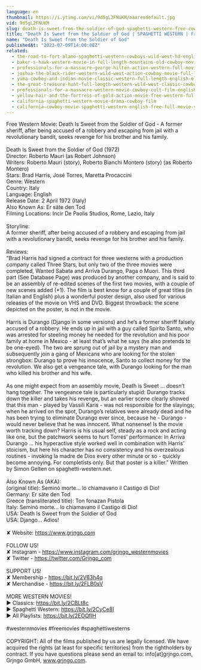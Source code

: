 ```yaml
---
language: en
thumbnail: https://i.ytimg.com/vi/9d5gL2FNUKM/maxresdefault.jpg
vid: 9d5gL2FNUKM
slug: death-is-sweet-from-the-soldier-of-god-spaghetti-western-free-cowboy-film
title: "Death Is Sweet from the Soldier of God | SPAGHETTI WESTERN | Free Cowboy Film"
name: "Death Is Sweet from the Soldier of God"
publishedAt: "2023-07-09T14:00:08Z"
related:
  - the-road-to-fort-alamo-spaghetti-western-cowboys-wild-west-hd-english
  - baker-s-hawk-western-movie-in-full-length-mountains-old-cowboy-movie-english
  - professionals-for-a-massacre-george-hilton-action-western-full-movie-for-free-english
  - joshua-the-black-rider-western-wild-west-action-cowboy-movie-full-length-civil-war
  - yuma-cowboy-and-indian-movie-classic-western-full-length-english-old-wild-west
  - the-great-treasure-hunt-full-length-western-wild-west-classic-cowboy-movie-full-movies
  - professionals-for-a-massacre-western-movie-cowboy-cult-film-english-free-full-movie
  - yellow-hair-and-the-fortress-of-gold-action-movie-free-western-full-length
  - california-spaghetti-western-movie-drama-cowboy-film
  - california-cowboy-movie-spaghetti-western-english-free-full-movie-youtube-movies
---
```


Free Western Movie: Death Is Sweet from the Soldier of God - A former sheriff, after being accused of a robbery and escaping from jail with a revolutionary bandit, seeks revenge for his brother and his family.<br />
<br />
Death Is Sweet from the Soldier of God (1972)<br />
Director: Roberto Mauri (as Robert Johnson)<br />
Writers: Roberto Mauri (story), Roberto Bianchi Montero (story) (as Roberto Montero) <br />
Stars: Brad Harris, José Torres, Maretta Procaccini <br />
Genre: Western <br />
Country: Italy<br />
Language: English<br />
Release Date: 2 April 1972 (Italy) <br />
Also Known As: Er säte den Tod <br />
Filming Locations: Incir De Paolis Studios, Rome, Lazio, Italy <br />
<br />
Storyline: <br />
A former sheriff, after being accused of a robbery and escaping from jail with a revolutionary bandit, seeks revenge for his brother and his family.<br />
<br />
Reviews:<br />
"Brad Harris had signed a contract for three westerns with a production company called Three Stars, but only two of the three movies were completed, Wanted Sabata and Arriva Durango, Paga o Muori. This third part (See Database Page) was produced by another company, and is said to be an assembly of re-edited scenes of the first two movies, with a couple of new scenes added (*1). The film is best know for a couple of great titles (in Italian and English) plus a wonderful poster design, also used for various releases of the movie on VHS and DVD. Biggest throwback: the scene depicted on the poster, is not in the movie.<br />
<br />
Harris is Durango (Django in some versions) and he’s a former sheriff falsely accused of a robbery. He ends up in jail with a guy called Spirito Santo, who was arrested for steeling money he needed for the revolution and his poor family at home in Mexico - at least that’s what he says (he also pretends to be one-eyed). The two are sprung out of jail by a mystery man and subsequently join a gang of Mexicans who are looking for the stolen strongbox: Durango to prove his innocence, Santo to collect money for the revolution. We also get a vengeance tale, with Durango looking for the man who killed his brother and his wife.<br />
<br />
As one might expect from an assembly movie, Death is Sweet ... doesn’t hang together. The vengeance tale is particularly stupid: Durango tracks down the killer and takes his revenge, but an earlier scene clearly showed that this man - played by Vassili Karis - was not responsible for the slayings; when he arrived on the spot, Durango’s relatives were already dead and he has been trying to eliminate Durango ever since, because he - Durango - would never believe that he was innocent. What nonsense! Is the movie worth tracking down? Harris is his usual self, steady as a rock and acting like one, but the patchwork seems to hurt Torres' performance: In Arriva Durango ... his hyperactive style worked well in combination with Harris' stoicism, but here his character has no consistency and his overzealous routines - invoking la madre de Dios every other minute or so - quickly become annoying. For completists only. But that poster is a killer." Written by Simon Gelten on spaghetti-western.net.<br />
<br />
Also Known As (AKA):<br />
(original title): Seminò morte... lo chiamavano il Castigo di Dio!<br />
Germany: Er säte den Tod<br />
Greece (transliterated title): Ton fonazan Pistola<br />
Italy: Seminò morte... lo chiamavano il Castigo di Dio!<br />
USA: Death Is Sweet from the Soldier of God<br />
USA: Django... Adios!<br />
<br />
✘ Website: https://www.grjngo.com<br />
<br />
FOLLOW US!<br />
✘ Instagram - https://www.instagram.com/grjngo_westernmovies<br />
✘ Twitter - https://twitter.com/Grjngo_com<br />
<br />
SUPPORT US!<br />
✘ Membership - https://bit.ly/2V63h4q<br />
✘ Merchandise - https://bit.ly/2FLB0sV<br />
<br />
MORE WESTERN MOVIES! <br />
► Classics: https://bit.ly/2CBLt8c <br />
► Spaghetti Western: https://bit.ly/2CyCe8I <br />
► All Playlists: https://bit.ly/2EOOfIH <br />
<br />
#westernmovies #freemovies #spaghettiwesterns<br />
<br />
COPYRIGHT: All of the films published by us are legally licensed. We have acquired the rights (at least for specific territories) from the rightholders by contract. If you have questions please send an email to: info[at]grjngo.com, Grjngo GmbH, www.grjngo.com.